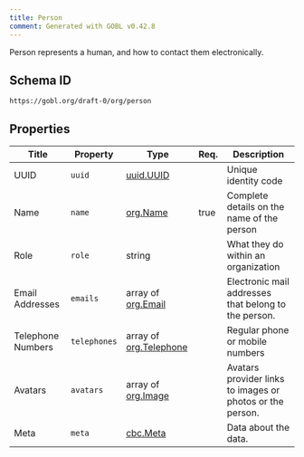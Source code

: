 ```yaml
---
title: Person
comment: Generated with GOBL v0.42.8
---
```


Person represents a human, and how to contact them electronically.

## Schema ID

`https://gobl.org/draft-0/org/person`

## Properties

| Title             | Property     | Type                                             | Req. | Description                                               |
|-------------------|--------------|--------------------------------------------------|------|-----------------------------------------------------------|
| UUID              | `uuid`       | [uuid.UUID](/draft-0/uuid/uuid)                  |      | Unique identity code                                      |
| Name              | `name`       | [org.Name](/draft-0/org/name)                    | true | Complete details on the name of the person                |
| Role              | `role`       | string                                           |      | What they do within an organization                       |
| Email Addresses   | `emails`     | array of [org.Email](/draft-0/org/email)         |      | Electronic mail addresses that belong to the person.      |
| Telephone Numbers | `telephones` | array of [org.Telephone](/draft-0/org/telephone) |      | Regular phone or mobile numbers                           |
| Avatars           | `avatars`    | array of [org.Image](/draft-0/org/image)         |      | Avatars provider links to images or photos or the person. |
| Meta              | `meta`       | [cbc.Meta](/draft-0/cbc/meta)                    |      | Data about the data.                                      |

